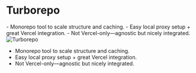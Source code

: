 
<Columns columns={2}>

<Column>
<CentralContent>

# Turborepo

<div className="flex items-start gap-2 text-left">
- Monorepo tool to scale structure and caching.
- Easy local proxy setup + great Vercel integration.
- Not Vercel-only—agnostic but nicely integrated.
</div>

</CentralContent>
</Column>
<Column>
<CentralContent>
<Image src={Turborepo} alt="Turborepo" unoptimized className="w-[80%] max-w-[400px] mx-auto" />
</CentralContent>
</Column>
</Columns>

<Notes>

- Monorepo tool to scale structure and caching.
- Easy local proxy setup + great Vercel integration.
- Not Vercel-only—agnostic but nicely integrated.

</Notes>
